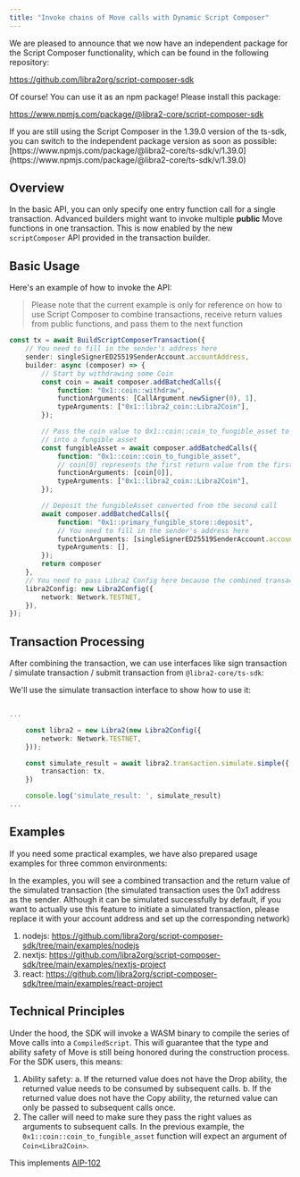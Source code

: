 ```yaml
---
title: "Invoke chains of Move calls with Dynamic Script Composer"
---
```



<Aside type="tip">
  We are pleased to announce that we now have an independent package for the Script Composer functionality, which can be found in the following repository:

  https://github.com/libra2org/script-composer-sdk

  Of course! You can use it as an npm package! Please install this package:

  https://www.npmjs.com/package/@libra2-core/script-composer-sdk
</Aside>

<Aside type="caution">
  If you are still using the Script Composer in the 1.39.0 version of the ts-sdk, you can switch to the independent package version as soon as possible:
  [https://www.npmjs.com/package/@libra2-core/ts-sdk/v/1.39.0](https://www.npmjs.com/package/@libra2-core/ts-sdk/v/1.39.0)
</Aside>

## Overview

In the basic API, you can only specify one entry function call for a single transaction. Advanced builders might want to invoke multiple **public** Move functions in one transaction. This is now enabled by the new `scriptComposer` API provided in the transaction builder.

## Basic Usage

Here's an example of how to invoke the API:

> Please note that the current example is only for reference on how to use Script Composer to combine transactions, receive return values from public functions, and pass them to the next function

```typescript filename="example.ts"
const tx = await BuildScriptComposerTransaction({
    // You need to fill in the sender's address here
    sender: singleSignerED25519SenderAccount.accountAddress,
    builder: async (composer) => {
        // Start by withdrawing some Coin
        const coin = await composer.addBatchedCalls({
            function: "0x1::coin::withdraw",
            functionArguments: [CallArgument.newSigner(0), 1],
            typeArguments: ["0x1::libra2_coin::Libra2Coin"],
        });

        // Pass the coin value to 0x1::coin::coin_to_fungible_asset to convert the token
        // into a fungible asset
        const fungibleAsset = await composer.addBatchedCalls({
            function: "0x1::coin::coin_to_fungible_asset",
            // coin[0] represents the first return value from the first call you added
            functionArguments: [coin[0]],
            typeArguments: ["0x1::libra2_coin::Libra2Coin"],
        });

        // Deposit the fungibleAsset converted from the second call
        await composer.addBatchedCalls({
            function: "0x1::primary_fungible_store::deposit",
            // You need to fill in the sender's address here
            functionArguments: [singleSignerED25519SenderAccount.accountAddress, fungibleAsset[0]],
            typeArguments: [],
        });
        return composer
    },
    // You need to pass Libra2 Config here because the combined transaction needs to read on-chain state
    libra2Config: new Libra2Config({
        network: Network.TESTNET,
    }),
});
```

## Transaction Processing

After combining the transaction, we can use interfaces like sign transaction / simulate transaction / submit transaction from `@libra2-core/ts-sdk`:

We'll use the simulate transaction interface to show how to use it:

```typescript filename="example.ts"

...

    const libra2 = new Libra2(new Libra2Config({
        network: Network.TESTNET,
    }));

    const simulate_result = await libra2.transaction.simulate.simple({
        transaction: tx,
    })

    console.log('simulate_result: ', simulate_result)
...

```

## Examples

If you need some practical examples, we have also prepared usage examples for three common environments:

In the examples, you will see a combined transaction and the return value of the simulated transaction (the simulated transaction uses the 0x1 address as the sender. Although it can be simulated successfully by default,
if you want to actually use this feature to initiate a simulated transaction, please replace it with your account address and set up the corresponding network)

1. nodejs: https://github.com/libra2org/script-composer-sdk/tree/main/examples/nodejs
2. nextjs: https://github.com/libra2org/script-composer-sdk/tree/main/examples/nextjs-project
3. react: https://github.com/libra2org/script-composer-sdk/tree/main/examples/react-project

## Technical Principles

Under the hood, the SDK will invoke a WASM binary to compile the series of Move calls into a `CompiledScript`. This will guarantee that the type and ability safety of Move is still being honored during the construction process. For the SDK users, this means:

1. Ability safety:
   a. If the returned value does not have the Drop ability, the returned value needs to be consumed by subsequent calls.
   b. If the returned value does not have the Copy ability, the returned value can only be passed to subsequent calls once.
2. The caller will need to make sure they pass the right values as arguments to subsequent calls. In the previous example, the `0x1::coin::coin_to_fungible_asset` function will expect an argument of `Coin<Libra2Coin>`.

This implements [AIP-102](https://github.com/libra2-foundation/AIPs/blob/main/aips/aip-102.md)
